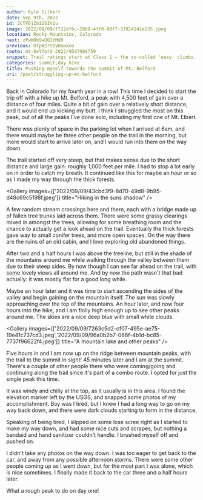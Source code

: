 ```yaml
---
author: Kyle Gilbert
date: Sep 9th, 2022
id: 2UTFDjZmI2SIViu
image: 2022/09/09/f722df6c-2869-4ff0-80f7-37014241e135.jpeg
location: Rocky Mountains, Colorado
next: zPwW0bSwUQ1YMd0
previous: OfpW2rt8VHawxvu
route: mt-belford-2022/9587988759
snippet: Trail ratings start at Class 1 — the so-called 'easy' climbs. Mt. Belford wears that badge, but even 'easy' in the Rockies still means business.
categories: summit,day hike
title: Pushing myself towards the summit of Mt. Belford
uri: /post/struggling-up-mt-belford
---
```


<Stats />

<Route />

Back in Colorado for my fourth year in a row! This time I decided to start the
trip off with a hike up Mt. Belford, a peak with 4,500 feet of gain over a
distance of four miles. Quite a bit of gain over a relatively short distance,
and it would end up kicking my butt. I think I struggled the most on this peak,
out of all the peaks I've done solo, including my first one of Mt. Elbert.

There was plenty of space in the parking lot when I arrived at 6am, and there
would maybe be three other people on the trail in the morning, but more would
start to arrive later on, and I would run into them on the way down.

The trail started off very steep, but that makes sense due to the short distance
and large gain: roughly 1,000 feet per mile. I had to stop a lot early on in
order to catch my breath. It continued like this for maybe an hour or so as I
made my way through the thick forests.

<Gallery images={['2022/09/09/43cbd3f9-8d70-49d8-9b95-d48c69c5198f.jpeg']} title="Hiking in the suns shadow" />

A few random stream crossings here and there, each with a bridge made up of
fallen tree trunks laid across them. There were some grassy clearings mixed in
amongst the trees, allowing for some breathing room and the chance to actually
get a look ahead on the trail. Eventually the thick forests gave way to small
conifer trees, and more open spaces. On the way there are the ruins of an old
cabin, and I love exploring old abandoned things.

After two and a half hours I was above the treeline, but still in the shade of
the mountains around me while walking through the valley between them due to
their steep sides. By now though I can see far ahead on the trail, with some
lovely views all around me. And by now the path wasn't that bad actually: it was
mostly flat for a good long while.

Maybe an hour later and it was time to start ascending the sides of the valley
and begin gaining on the mountain itself. The sun was slowly approaching over
the top of the mountains. An hour later, and now four hours into the hike, and
I am finlly high enough up to see other peaks around me. The skies are a nice
deep blue with small white clouds.

<Gallery images={['2022/09/09/7263c5d2-cf07-495e-ae75-19e41c737cd3.jpeg','2022/09/09/96a0b2b7-066f-4b1d-bc85-7737f96622f4.jpeg']} title="A mountain lake and other peaks" />

Five hours in and I am now up on the ridge between mountain peaks, with the
trail to the summit in sight! 45 minutes later and I am at the summit. There's
a couple of other people there who were coming/going and continuing along the
trail since it's part of a combo route. I opted for just the single peak this
time.

It was windy and chilly at the top, as it usually is in this area. I
found the elevation marker left by the USGS, and snapped some photos of my
accomplishment. Boy was I tired, but I knew I had a long way to go on my way
back down, and there were dark clouds starting to form in the distance.

Speaking of being tired, I slipped on some lose scree right as I started to
make my way down, and had some nice cuts and scrapes, but nothing a bandaid and
hand sanitizer couldn't handle. I brushed myself off and pushed on.

I didn't take any photos on the way down. I was too eager to get back to the car,
and away from any possible afternoon storms. There were some other people coming
up as I went down, but for the most part I was alone, which is nice sometimes.
I finally made it back to the car three and a half hours later.

What a rough peak to do on day one!

